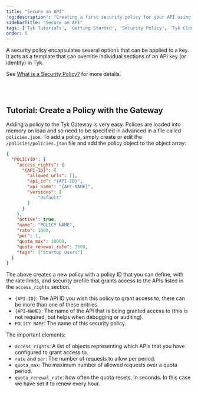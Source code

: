 ```yaml
---
title: "Secure an API"
'og:description': "Creating a first security policy for your API using Tyk"
sidebarTitle: "Secure an API"
tags: ['Tyk Tutorials', 'Getting Started', 'Security Policy', 'Tyk Cloud', 'Tyk Self-Managed', 'Tyk Open Source']
order: 5
---
```



A security policy encapsulates several options that can be applied to a key. It acts as a template that can override individual sections of an API key (or identity) in Tyk.

See [What is a Security Policy?](/getting-started/key-concepts/what-is-a-security-policy) for more details.

<Tabs>
<Tab title="Cloud">
<br />

<CreateSecurityPolicyInclude/>

</Tab>
<Tab title="Self-Managed">
<br />

<CreateSecurityPolicyInclude/>
</Tab>
<Tab title="Open Source">

## Tutorial: Create a Policy with the Gateway

Adding a policy to the Tyk Gateway is very easy. Polices are loaded into memory on load and so need to be specified in advanced in a file called `policies.json`. To add a policy, simply create or edit the `/policies/policies.json` file and add the policy object to the object array:

```json
{
  "POLICYID": {
    "access_rights": {
      "{API-ID}": {
        "allowed_urls": [],
        "api_id": "{API-ID}",
        "api_name": "{API-NAME}",
        "versions": [
            "Default"
        ]
      }
    },
    "active": true,
    "name": "POLICY NAME",
    "rate": 1000,
    "per": 1,
    "quota_max": 10000,
    "quota_renewal_rate": 3600,
    "tags": ["Startup Users"]
  }
}
```

The above creates a new policy with a policy ID that you can define, with the rate limits, and security profile that grants access to the APIs listed in the `access_rights` section.

- `{API-ID}`: The API ID you wish this policy to grant access to, there can be more than one of these entries.
- `{API-NAME}`: The name of the API that is being granted access to (this is not required, but helps when debugging or auditing).
- `POLICY NAME`: The name of this security policy.

The important elements:

- `access_rights`: A list of objects representing which APIs that you have configured to grant access to.
- `rate` and `per`: The number of requests to allow per period.
- `quota_max`: The maximum number of allowed requests over a quota period.
- `quota_renewal_rate`: how often the quota resets, in seconds. In this case we have set it to renew every hour.

</Tab>
</Tabs>
